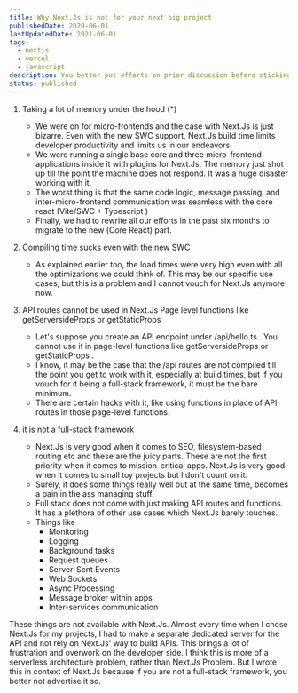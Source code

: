 ```yaml
---
title: Why Next.Js is not for your next big project
publishedDate: 2020-06-01
lastUpdatedDate: 2021-06-01
tags:
  - nextjs
  - vercel
  - javascript
description: You better put efforts on prior discussion before sticking to a certain opinionated frameworks
status: published
---
```


1. Taking a lot of memory under the hood (*)
	- We were on for micro-frontends and the case with Next.Js is just bizarre. Even with the new SWC support, Next.Js build time limits developer productivity and limits us in our endeavors
	- We were running a single base core and three micro-frontend applications inside it with plugins for Next.Js. The memory just shot up till the point the machine does not respond. It was a huge disaster working with it.
	- The worst thing is that the same code logic, message passing, and inter-micro-frontend communication was seamless with the core react (Vite/SWC + Typescript )
	- Finally, we had to rewrite all our efforts in the past six months to migrate to the new (Core React) part.

2. Compiling time sucks even with the new SWC
	- As explained earlier too, the load times were very high even with all the optimizations we could think of. This may be our specific use cases, but this is a problem and I cannot vouch for Next.Js anymore now.

3. API routes cannot be used in Next.Js Page level functions like getServersideProps or getStaticProps
	- Let's suppose you create an API endpoint under /api/hello.ts . You cannot use it in page-level functions like getServersideProps or getStaticProps .
	- I know, it may be the case that the /api routes are not compiled till the point you get to work with it, especially at build times, but if you vouch for it being a full-stack framework, it must be the bare minimum.
	- There are certain hacks with it, like using functions in place of API routes in those page-level functions.

4. it is not a full-stack framework
	- Next.Js is very good when it comes to SEO, filesystem-based routing etc and these are the juicy parts. These are not the first priority when it comes to mission-critical apps. Next.Js is very good when it comes to small toy projects but I don't count on it.
	- Surely, it does some things really well but at the same time, becomes a pain in the ass managing stuff.
	- Full stack does not come with just making API routes and functions. It has a plethora of other use cases which Next.Js barely touches.
	- Things like
		- Monitoring
		- Logging
		- Background tasks
		- Request queues
		- Server-Sent Events
		- Web Sockets
		- Async Processing
		- Message broker within apps
		- Inter-services communication

These things are not available with Next.Js. Almost every time when I chose Next.Js for my projects, I had to make a separate dedicated server for the API and not rely on Next.Js' way to build APIs. This brings a lot of frustration and overwork on the developer side. I think this is more of a serverless architecture problem, rather than Next.Js Problem. But I wrote this in context of Next.Js because if you are not a full-stack framework, you better not advertise it so.
